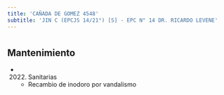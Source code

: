 ```yaml
---
title: 'CAÑADA DE GOMEZ 4548'
subtitle: 'JIN C (EPCJS 14/21°) [S] - EPC N° 14 DR. RICARDO LEVENE'
---
```


#


## Mantenimiento

*  (2022) Sanitarias 
    + Recambio de inodoro por vandalismo



